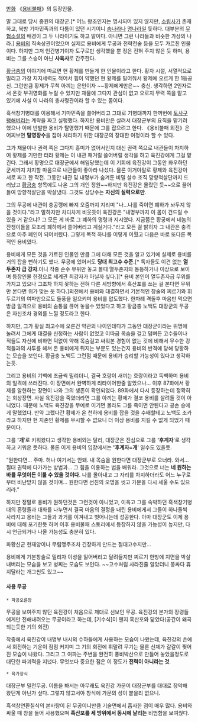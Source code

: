 [[만화]] 《[[용비불패]]》의 등장인물.

말 그대로 당시 중원의 대장군.[* 어느 왕조인지는 명시되어 있지 않지만, [[소림사]]가 존재하고, 북방 기마민족과의 다툼이 있던 시기이니 [[송]]나라나 [[명]]나라일 듯하다. 대부분의 [[무협소설]]의 배경이 그 두 나라이기도 하고 말이다. 아니면 그런 나라들과 비슷한 가상의 나라.] [[용비]]의 직속상관이었으며 실제로 용비에게 무공과 전략전술 등을 모두 가르친 인물이다. 하지만 그저 인간병기이자 도구로만 생각했을 뿐 정은 전혀 주지 않은 듯 하며, 용비는 그를 스승이 아닌 '''사육사'''로 간주한다. 

[[황금충]]의 이야기에 따르면 현 황제를 만들게 한 인물이라고 한다. 황자 시절, 서열적으로 밀리고 가장 지지세력도 적어서 힘이 약했던 현 황제를 밀어줘서 황제에 오르게 한 1등공신. 그런만큼 황제가 무척 아끼는 은인이자 ~~황제에게만은~~ 충신. 생각하면 2인자로서 온갖 부귀영화를 누릴 수 있지만 재물에 그다지 관심이 없고 오로지 무력 쪽을 맡고 있기에 사실 이 나라의 총사령관이라 할 수 있는 몸이다. 

흑색창기병대를 이용해서 기마민족을 쓸어버리고 그대로 기병대까지 한꺼번에 [[토사구팽]]해버리는 계략을 짜고 실행했다. 하지만 용비만은 살려서 대장군부의 요직을 맡기려 했으나 이에 반발한 용비가 탈영했기 때문에 그를 잡으려고 한다. 《용비불패 외전》은 어찌보면 '''탈영장수'''을 잡아 처리하기 위한 대장군의 장대한 여정이라 할 수 있다.

그가 재물이나 권력 쪽은 그다지 흥미가 없어서인지 대신 권력 쪽으로 내관들이 차지하여 황제를 기만한 터라 황제는 이 내관 패거릴 쓸어버릴 생각을 하고 육진강에게 그걸 맡긴다. 그래서 황명으로 대장군에서 해임당했는데 이 기회에 육진강이 그동안 좌우하던 군세까지 차지할 마음으로 내관들이 좋아라 나섰다. 물론 이거야말로 황제와 육진강이 서로 짜고 한 작전. 그동안 내관 및 내명부가 숨겨둔 비밀 살수 조직 망향척살단까지 드러났고 [[황금충]] 항목에도 나온 그의 개인 정원~~하지만 육진강은 몰랐던 듯~~으로 끌어들여 망향척살단을 박살냈다. 그것도 상당수는 '''자신의 실력으로만'''.

그의 무공에 내관이 충공깽에 빠져 오줌까지 지리며 "나...나를 죽이면 폐하가 놔두지 않을 것이다."라고 말하지만 차디차게 비웃듯이 육진강은 "내명부까지 이 몸이 건드릴 수 있을 거 같으냐? 그 모든 게 바로 그 폐하의 명령과 지시였다. 지금쯤은 황궁에서 네놈의 잔챙이들을 모조리 폐하께서 쓸어버리고 계실거다."라고 모든 걸 밝히자 그 내관은 충격으로 아주 폐인이 되어버렸다. 그렇게 목적 하나를 이렇게 이뤘고 다음은 바로 또다른 목적인 용비였다.

용비에게 모든 것을 가르친 인물인 만큼 그에 대해 모든 것을 알고 있기에 실제로 용비를 거의 잡을 뻔하기도 했다. 무공에 있어서도 '''당대 최고수 수준.'''[* 독자들도 이견 없는 '''열두존자 급 강자'''.아니 작중 순수 무위만 놓고 볼때 열두존자와 동등하거나 이상으로 보이며 등장인물 한정으로 세계관 최강자가 아닐까 싶다.][* 용비 본인이 열두존자급 무위를 가지고 있으나 그조차 하지 못하는 전혀 다른 세방향에서 흑산포를 쓰는 걸 본다면 무위만 본다면 위가 맞는 듯 하다.]외전에서 용비와 대결하면서 기본적인 창술의 찌르기와 휘두르기의 여파만으로도 돌풍을 일으키며 용비를 압도했다. 한차례 격돌후 마음만 먹으면 방금 일격으로 용비의 숨통을 끊어 놓을수 있었다고 하고 황금충 노백도 대장군의 무공은 자신조차 경외를 느낄 정도라고 한다.

하지만, 그가 황실 최고수에 오른건 약관의 나이인데다가 그동안 대장군이라는 위명에 눌려서 그에게 대결을 신청하는 사람이 없었고 이따금 목숨을 걸고 덤벼든 고수들이나 적들도 자신에 비하면 턱없이 약해 목숨걸고 싸워본 경험이 없는 것에 비해서 무수한 강적들과의 사투를 헤쳐 온 용비에게 뒤지는 부분도 있는건지 용비의 반격에 당해 당황하는 모습을 보인다. 황금충 노백도 그런점 때문에 용비가 승리할 가능성이 있다고 생각하는듯.

그리고 용비의 기백에 조금씩 밀리더니, 결국 호랑이 새끼는 호랑이라고 독백하며 용비의 일격에 쓰러진다. 이 장면에서 완벽하게 리타이어한줄 알았으나… 이후 87화에서 황제를 알현하는 장면이 나와 그의 생존이 확인되었다. 89화에서 다시 등장하는데 정확히는 회상장면. 사실 육진강을 죽였더라면 그를 아끼는 황제가 결코 용비를 살려둘 것이 아니었다. 때문에 노백도 육진강을 무예로 이기면 몰라도 그를 죽이면 안된다고 공손 승에게 말했었다. 만약 그랬다간 황제가 온 천하에 용비를 잡을 것을 수배할테고 노백도 조카라고 하지만 현 지존인 황제를 무시할 수 없으니 더 이상 용비를 지킬 수 없게 되었기 때문이다.

그를 ''''개''''로 키워왔다고 생각한 용비와는 달리, 대장군은 진심으로 그를 ''''후계자''''로 생각하고 키워온 듯하다. 물론 이게 용비의 입장에서는 ''''후계자=개'''' 일수도 있을듯.

“원한다면… 주마. 허나 여기서는 안돼. 내 목숨을 원한다면 대장군부로 오너라. 와서… 절대 권력에 다가가는 방법과… 그 힘을 이용하는 법을 배워라. 그것으로 너는 '''네 원하는 바를 무엇이든 이룰 수 있을 것이다.''' 나를 몰아내고 그 자리를 차지하더라도 어느 누구로부터 비난받지 않을 것이며… 원한다면 선친의 오명을 씻고 가문을 다시 세울 수도 있으리라.”

하지만 정말로 용비가 원하던것은 그런것이 아니었고, 이윽고 그를 속박하던 흑색창기병대의 혼령들과 대화를 나누면서 결국 마음의 결정을 내린 용비에게서 그들이 하나둘씩 사라지고 용비는 그들과 과거를 이겨내고 벗어나는데 성공한다. 아마 대장군도 이제 용비에 대해 포기한듯 하며 이후 용비불패 스토리에서 등장하지 않을 가능성이 높지만, 다시 언급되거나 나올 가능성도 충분히 있다.

파황신군 헌재양이나 무림맹주조차 긴장하게 만드는 절대고수지만...

용비에게 기본창술로 밀리자 이성을 잃어버리고 달려들지만 찌르기 한방에 지면을 박살내버리는 모습을 보고 벙찌는 모습도 보인다. ~~고수처럼 사라진줄 알았더니 똥싸다 휴지달라는 개그씬도 있고~~

==== 사용 무공 ====

 * 파공오륜장 
무공을 보여주지 않던 육진강이 처음으로 제대로 선보인 무공. 육진강의 본가의 장령들에게만 전해내려오는 무공이라고 하는데, [기수식]이 왠지 흑산포와 닮았다(공간이 왜곡되는듯한 기의 회전) 

작중에서 육진강이 내명부 내시의 수하들에게 사용하는 모습이 나왔는데, 육진강의 손에서 회전하는 기운이 점점 커지며 그 기의 회전에 휘말려 무기는 물론 신체가 갈갈이 찢어진 모습이 나왔다. 그리고 그 여파는 주변을 완전히 풍비박산으로 만들어 놓았을정도로 대단한 파괴력을 지녔다. 무엇보다 중요한 점은 이 정도가 '''전력이 아니라는 것'''.


 * 육가창식
대장군부 밀전무공. 이름을 봐서는 아무래도 육진강 가문이 대장군부를 대대로 장악해 왔던게 아닌가 싶다. 그렇지 않고서야 창식에 가문의 성이 붙을리 없으니.

흑색창연환칠식의 본바탕이 된 무공이니만큼 기술면에서 흡사한 점이 매우 많다. 용비와 싸울 때 창을 들어 사용했으며 '''흑산포를 세 방위에서 동시에 날리는''' 비범함을 보여줬다.
